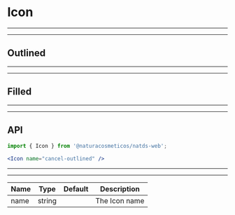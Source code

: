 
# Icon

---
---

## Outlined

<Provider theme={themes.natura.light}>
  <ComponentWithLabel componentList={outlined} />
</Provider>

---
---

## Filled

<Provider theme={themes.natura.light}>
  <ComponentWithLabel componentList={filled} />
</Provider>

---
---

## API

```jsx highlight-line="2"
import { Icon } from '@naturacosmeticos/natds-web';

<Icon name="cancel-outlined" />
```

---
---

| Name                      | Type                                            | Default                       | Description
| :--                       | :-:                                             | :-:                           | :-:
| name                      | string                                          |                               | The Icon name

